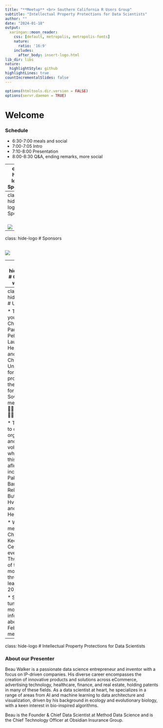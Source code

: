```yaml
---
title: "**Meetup** <br> Southern California R Users Group"
subtitle: "Intellectual Property Protections for Data Scientists"
author: ""
date: "2024-01-18"
output: 
  xaringan::moon_reader:
    css: [default, metropolis, metropolis-fonts]
    nature:
      ratio: '16:9'
    includes:
      after_body: insert-logo.html
lib_dir: libs
nature:
  highlightStyle: github
highlightLines: true
countIncrementalSlides: false
---
```


```r
options(htmltools.dir.version = FALSE)
options(servr.daemon = TRUE)
```

# Welcome

### Schedule
* 6:30-7:00 meals and social
* 7:00-7:05 Intro
* 7:10-8:00 Presentation
* 8:00-8:30 Q&A, ending remarks, more social

---
class: hide-logo
# Sponsors

<img src="images/SoCalRUG EECS Slide.png"
     width="1150px" height="500px"
     style="position:absolute; right:10px; top:130px;">

---
class: hide-logo
# Sponsors
<br>
<br>
  
![](images/UCI_Merage_Business_School.jpg)
---
class: hide-logo
# Sponsors
<br>
<br>

![](images/MDS-Homepage-Header-1536x512.jpg)

---
class: hide-logo
# Connect with us

### SoCal RUG

* Linktree: https://linktr.ee/socalrug
* Meetup: https://www.meetup.com/socal-rug/
* GitHub: https://github.com/socalrug
* Slack: https://socalrug.slack.com
* YouTube: https://www.youtube.com/c/SouthernCaliforniaRUsersGroup
* Twitter [@socalrug](https://twitter.com/socalrug)
* Linkedin: https://www.linkedin.com/company/socalrug/

---
class: hide-logo
# Updates

* Thank you to Chelsea Parlett-Pelleriti, Lauren Henderson, and Chapman University for providing the space for our SoCal RUG meetups 🙏🙏🙏🙏🙏🙏🙏🙏🙏🙏🙏🙏

* Thanks to our organizers and volunteers who keep this org afloat including Pablo Barajas, Rebecca Butler, Emil Hvitfeldt, and Jintian He

* We'll be meeting at Chapman's Keck Center every third Thursday of the month through (at least) May 2024

* Stay tuned for more information about our Feb 2024 meetup!

---
class: hide-logo
# Intellectual Property Protections for Data Scientists

### About our Presenter

Beau Walker is a passionate data science entrepreneur and inventor with a focus on IP-driven companies. His diverse career encompasses the creation of innovative products and solutions across eCommerce, advertising technology, healthcare, finance, and real estate, holding patents in many of these fields. As a data scientist at heart, he specializes in a range of areas from AI and machine learning to data architecture and visualization, driven by his background in ecology and evolutionary biology, with a keen interest in bio-inspired algorithms.

Beau is the Founder & Chief Data Scientist at Method Data Science and is the Chief Technology Officer at Obsidian Insurance Group.
